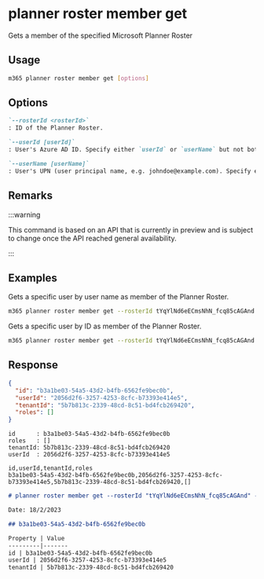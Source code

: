 
# planner roster member get

Gets a member of the specified Microsoft Planner Roster

## Usage

```sh
m365 planner roster member get [options]
```

## Options

```md definition-list
`--rosterId <rosterId>`
: ID of the Planner Roster.

`--userId [userId]`
: User's Azure AD ID. Specify either `userId` or `userName` but not both.

`--userName [userName]`
: User's UPN (user principal name, e.g. johndoe@example.com). Specify either `userId` or `userName` but not both.
```

<Global />

## Remarks

:::warning

This command is based on an API that is currently in preview and is subject to change once the API reached general availability.

:::

## Examples

Gets a specific user by user name as member of the Planner Roster.

```sh
m365 planner roster member get --rosterId tYqYlNd6eECmsNhN_fcq85cAGAnd --userName john.doe@contoso.com
```

Gets a specific user by ID as member of the Planner Roster.

```sh
m365 planner roster member get --rosterId tYqYlNd6eECmsNhN_fcq85cAGAnd --userId d049a857-f1c3-4fb3-a629-d8cfb3bd7275
```

## Response

<Tabs>
  <TabItem value="JSON">

  ```json
  {
    "id": "b3a1be03-54a5-43d2-b4fb-6562fe9bec0b",
    "userId": "2056d2f6-3257-4253-8cfc-b73393e414e5",
    "tenantId": "5b7b813c-2339-48cd-8c51-bd4fcb269420",
    "roles": []
  }
  ```

  </TabItem>
  <TabItem value="Text">

  ```text
  id      : b3a1be03-54a5-43d2-b4fb-6562fe9bec0b
  roles   : []
  tenantId: 5b7b813c-2339-48cd-8c51-bd4fcb269420
  userId  : 2056d2f6-3257-4253-8cfc-b73393e414e5
  ```

  </TabItem>
  <TabItem value="CSV">

  ```csv
  id,userId,tenantId,roles
  b3a1be03-54a5-43d2-b4fb-6562fe9bec0b,2056d2f6-3257-4253-8cfc-b73393e414e5,5b7b813c-2339-48cd-8c51-bd4fcb269420,[]
  ```

  </TabItem>
  <TabItem value="Markdown">

  ```md
  # planner roster member get --rosterId "tYqYlNd6eECmsNhN_fcq85cAGAnd" --userId "2056d2f6-3257-4253-8cfc-b73393e414e5"

  Date: 18/2/2023

  ## b3a1be03-54a5-43d2-b4fb-6562fe9bec0b

  Property | Value
  ---------|-------
  id | b3a1be03-54a5-43d2-b4fb-6562fe9bec0b
  userId | 2056d2f6-3257-4253-8cfc-b73393e414e5
  tenantId | 5b7b813c-2339-48cd-8c51-bd4fcb269420
  ```

  </TabItem>
</Tabs>
